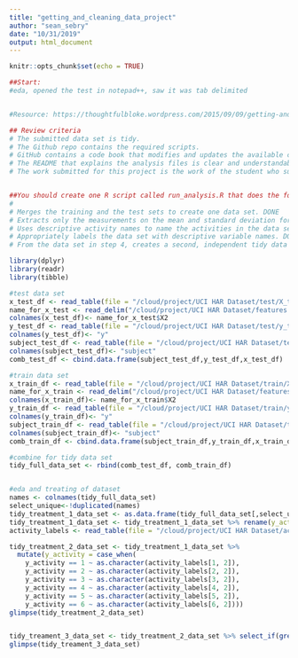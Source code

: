 ```yaml
---
title: "getting_and_cleaning_data_project"
author: "sean_sebry"
date: "10/31/2019"
output: html_document
---
```


```r
knitr::opts_chunk$set(echo = TRUE)

```

```r

##Start:
#eda, opened the test in notepad++, saw it was tab delimited

```

```r



```

```r

#Resource: https://thoughtfulbloke.wordpress.com/2015/09/09/getting-and-cleaning-the-assignment/

## Review criteria
# The submitted data set is tidy.
# The Github repo contains the required scripts.
# GitHub contains a code book that modifies and updates the available codebooks with the data to indicate all the variables and summaries calculated, along with units, and any other relevant information.
# The README that explains the analysis files is clear and understandable.
# The work submitted for this project is the work of the student who submitted it.


##You should create one R script called run_analysis.R that does the following.
# 
# Merges the training and the test sets to create one data set. DONE
# Extracts only the measurements on the mean and standard deviation for each measurement.
# Uses descriptive activity names to name the activities in the data set DONE
# Appropriately labels the data set with descriptive variable names. DONE
# From the data set in step 4, creates a second, independent tidy data set with the average of each variable for each activity and each subject.

```

```r
library(dplyr)
library(readr)
library(tibble)

#test data set
x_test_df <- read_table(file = "/cloud/project/UCI HAR Dataset/test/X_test.txt",col_names = FALSE)
name_for_x_test <- read_delim("/cloud/project/UCI HAR Dataset/features.txt"," ",col_names = FALSE)
colnames(x_test_df)<- name_for_x_test$X2
y_test_df <- read_table(file = "/cloud/project/UCI HAR Dataset/test/y_test.txt",col_names = FALSE)
colnames(y_test_df)<- "y"
subject_test_df <- read_table(file = "/cloud/project/UCI HAR Dataset/test/subject_test.txt",col_names = FALSE)
colnames(subject_test_df)<- "subject"
comb_test_df <- cbind.data.frame(subject_test_df,y_test_df,x_test_df)

#train data set
x_train_df <- read_table(file = "/cloud/project/UCI HAR Dataset/train/X_train.txt",col_names = FALSE)
name_for_x_train <- read_delim("/cloud/project/UCI HAR Dataset/features.txt"," ",col_names = FALSE)
colnames(x_train_df)<- name_for_x_train$X2
y_train_df <- read_table(file = "/cloud/project/UCI HAR Dataset/train/y_train.txt",col_names = FALSE)
colnames(y_train_df)<- "y"
subject_train_df <- read_table(file = "/cloud/project/UCI HAR Dataset/train/subject_train.txt",col_names = FALSE)
colnames(subject_train_df)<- "subject"
comb_train_df <- cbind.data.frame(subject_train_df,y_train_df,x_train_df)

#combine for tidy data set
tidy_full_data_set <- rbind(comb_test_df, comb_train_df)


#eda and treating of dataset
names <- colnames(tidy_full_data_set)
select_unique<-!duplicated(names)
tidy_treatment_1_data_set <- as.data.frame(tidy_full_data_set[,select_unique==TRUE])#removing duplicate columns
tidy_treatment_1_data_set <- tidy_treatment_1_data_set %>% rename(y_activity = y)#adding a more descriptive name to 'y'
activity_labels <- read_table(file = "/cloud/project/UCI HAR Dataset/activity_labels.txt",col_names = FALSE)#bringing in activity labels

tidy_treatment_2_data_set <- tidy_treatment_1_data_set %>%
  mutate(y_activity = case_when(
    y_activity == 1 ~ as.character(activity_labels[1, 2]),
    y_activity == 2 ~ as.character(activity_labels[2, 2]),
    y_activity == 3 ~ as.character(activity_labels[3, 2]),
    y_activity == 4 ~ as.character(activity_labels[4, 2]),
    y_activity == 5 ~ as.character(activity_labels[5, 2]),
    y_activity == 6 ~ as.character(activity_labels[6, 2])))
glimpse(tidy_treatment_2_data_set)


tidy_treament_3_data_set <- tidy_treatment_2_data_set %>% select_if(grepl("[sS]td|[mM]ean",colnames(tidy_treatment_2_data_set)))
glimpse(tidy_treament_3_data_set)

```
